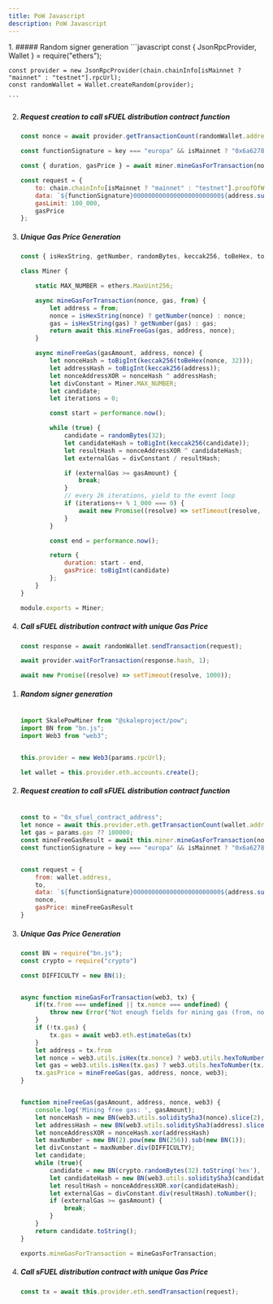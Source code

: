 ```yaml
---
title: PoW Javascript
description: PoW Javascript
---
```


<Tabs>
<TabItem label="ethers">
<Steps>
1. ##### Random signer generation
    ```javascript
    const { JsonRpcProvider, Wallet } = require("ethers");

    const provider = new JsonRpcProvider(chain.chainInfo[isMainnet ? "mainnet" : "testnet"].rpcUrl);
    const randomWallet = Wallet.createRandom(provider);

    ```

2. ##### Request creation to call sFUEL distribution contract function
    ```javascript
    const nonce = await provider.getTransactionCount(randomWallet.address);

    const functionSignature = key === "europa" && isMainnet ? "0x6a627842" : "0x0c11dedd";

    const { duration, gasPrice } = await miner.mineGasForTransaction(nonce, 100_000, randomWallet.address);

    const request = {
        to: chain.chainInfo[isMainnet ? "mainnet" : "testnet"].proofOfWork,
        data: `${functionSignature}000000000000000000000000${address.substring(2)}`,
        gasLimit: 100_000,
        gasPrice
    };

    ```

3. ##### Unique Gas Price Generation
    ```javascript
    const { isHexString, getNumber, randomBytes, keccak256, toBeHex, toBigInt, ethers } = require('ethers');

    class Miner {

        static MAX_NUMBER = ethers.MaxUint256;

        async mineGasForTransaction(nonce, gas, from) {
            let address = from;
            nonce = isHexString(nonce) ? getNumber(nonce) : nonce;
            gas = isHexString(gas) ? getNumber(gas) : gas;
            return await this.mineFreeGas(gas, address, nonce);
        }

        async mineFreeGas(gasAmount, address, nonce) {
            let nonceHash = toBigInt(keccak256(toBeHex(nonce, 32)));
            let addressHash = toBigInt(keccak256(address));
            let nonceAddressXOR = nonceHash ^ addressHash;
            let divConstant = Miner.MAX_NUMBER;
            let candidate;
            let iterations = 0;

            const start = performance.now();

            while (true) {
                candidate = randomBytes(32);
                let candidateHash = toBigInt(keccak256(candidate));
                let resultHash = nonceAddressXOR ^ candidateHash;
                let externalGas = divConstant / resultHash;

                if (externalGas >= gasAmount) {
                    break;
                }
                // every 2k iterations, yield to the event loop
                if (iterations++ % 1_000 === 0) {
                    await new Promise((resolve) => setTimeout(resolve, 0));
                }
            }

            const end = performance.now();

            return {
                duration: start - end,
                gasPrice: toBigInt(candidate)
            };
        }
    }

    module.exports = Miner;

    ```

4. ##### Call sFUEL distribution contract with unique Gas Price
    ```javascript
    const response = await randomWallet.sendTransaction(request);

    await provider.waitForTransaction(response.hash, 1);

    await new Promise((resolve) => setTimeout(resolve, 1000));

    ```
</Steps>

</TabItem>
<TabItem label="web3js">
<Steps>

1. ##### Random signer generation
    ```javascript

    import SkalePowMiner from "@skaleproject/pow";
    import BN from "bn.js";
    import Web3 from "web3";


    this.provider = new Web3(params.rpcUrl);

    let wallet = this.provider.eth.accounts.create();

    ```

2. ##### Request creation to call sFUEL distribution contract function
    ```javascript

    const to = "0x_sfuel_contract_address";
    let nonce = await this.provider.eth.getTransactionCount(wallet.address);
    let gas = params.gas ?? 100000;
    const mineFreeGasResult = await this.miner.mineGasForTransaction(nonce, gas, wallet.address)
    const functionSignature = key === "europa" && isMainnet ? "0x6a627842" : "0x0c11dedd";


    const request = {
        from: wallet.address,
        to,
        data: `${functionSignature}000000000000000000000000${address.substring(2)}`,
        nonce,
        gasPrice: mineFreeGasResult
    }

    ```

3. ##### Unique Gas Price Generation
    ```javascript
    const BN = require("bn.js");
    const crypto = require("crypto")

    const DIFFICULTY = new BN(1);


    async function mineGasForTransaction(web3, tx) {
        if(tx.from === undefined || tx.nonce === undefined) {
            throw new Error("Not enough fields for mining gas (from, nonce)")
        }
        if (!tx.gas) {
            tx.gas = await web3.eth.estimateGas(tx)
        }
        let address = tx.from
        let nonce = web3.utils.isHex(tx.nonce) ? web3.utils.hexToNumber(tx.nonce) : tx.nonce;
        let gas = web3.utils.isHex(tx.gas) ? web3.utils.hexToNumber(tx.gas) : tx.gas;
        tx.gasPrice = mineFreeGas(gas, address, nonce, web3);
    }


    function mineFreeGas(gasAmount, address, nonce, web3) {
        console.log('Mining free gas: ', gasAmount);
        let nonceHash = new BN(web3.utils.soliditySha3(nonce).slice(2), 16)
        let addressHash = new BN(web3.utils.soliditySha3(address).slice(2), 16)
        let nonceAddressXOR = nonceHash.xor(addressHash)
        let maxNumber = new BN(2).pow(new BN(256)).sub(new BN(1));
        let divConstant = maxNumber.div(DIFFICULTY);
        let candidate;
        while (true){
            candidate = new BN(crypto.randomBytes(32).toString('hex'), 16);
            let candidateHash = new BN(web3.utils.soliditySha3(candidate).slice(2), 16);
            let resultHash = nonceAddressXOR.xor(candidateHash);
            let externalGas = divConstant.div(resultHash).toNumber();
            if (externalGas >= gasAmount) {
                break;
            }
        }
        return candidate.toString();
    }

    exports.mineGasForTransaction = mineGasForTransaction;
    ```

4. ##### Call sFUEL distribution contract with unique Gas Price
    ```javascript
    const tx = await this.provider.eth.sendTransaction(request);
    ```

</Steps>

</TabItem>
</Tabs>